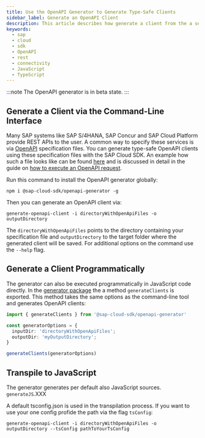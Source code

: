 ```yaml
---
title: Use the OpenAPI Generator to Generate Type-Safe Clients
sidebar_label: Generate an OpenAPI Client
description: This article describes how generate a client from the a service definition and how to use the client.
keywords:
  - sap
  - cloud
  - sdk
  - OpenAPI
  - rest
  - connectivity
  - JavaScript
  - TypeScript
---
```



:::note
The OpenAPI generator is in beta state.
:::

## Generate a Client via the Command-Line Interface

Many SAP systems like SAP S/4HANA, SAP Concur and SAP Cloud Platform provide REST APIs to the user.
A common way to specify these services is via [OpenAPI](./overview) specification files.
You can generate type-safe OpenAPI clients using these specification files with the SAP Cloud SDK.
An example how such a file looks like can be found [here](https://github.com/SAP/cloud-sdk-js/blob/main/test-resources/openapi-service-specs/test-service.json) and is discussed in detail in the guide on [how to execute an OpenAPI request](./execute-openapi-request).

Run this command to install the OpenAPI generator globally:

```
npm i @sap-cloud-sdk/openapi-generator -g
```

Then you can generate an OpenAPI client via:

```
generate-openapi-client -i directoryWithOpenApiFiles -o outputDirectory
```

The `directoryWithOpenApiFiles` points to the directory containing your specification file and `outputDirectory` to the target folder where the generated client will be saved.
For additional options on the command use the `--help` flag.

## Generate a Client Programmatically

The generator can also be executed programmatically in JavaScript code directly.
In the [generator package](https://github.com/SAP/cloud-sdk-js/tree/main/packages/openapi-generator) the a method `generateClients` is exported.
This method takes the same options as the command-line tool and generates OpenAPI clients:

```ts
import { generateClients } from '@sap-cloud-sdk/openapi-generator'

const generatorOptions = {
  inputDir: 'directoryWithOpenApiFiles';
  outputDir: 'myOutputDirectory';
}

generateClients(generatorOptions)
```

## Transpile to JavaScript

The generator generates per default also JavaScript sources. `generateJS`.XXX

A default tsconfig.json is used in the transpilation process.
If you want to use your one config profide the path via the flag `tsConfig`:

```
generate-openapi-client -i directoryWithOpenApiFiles -o outputDirectory --tsConfig pathToYourTsConfig
```
